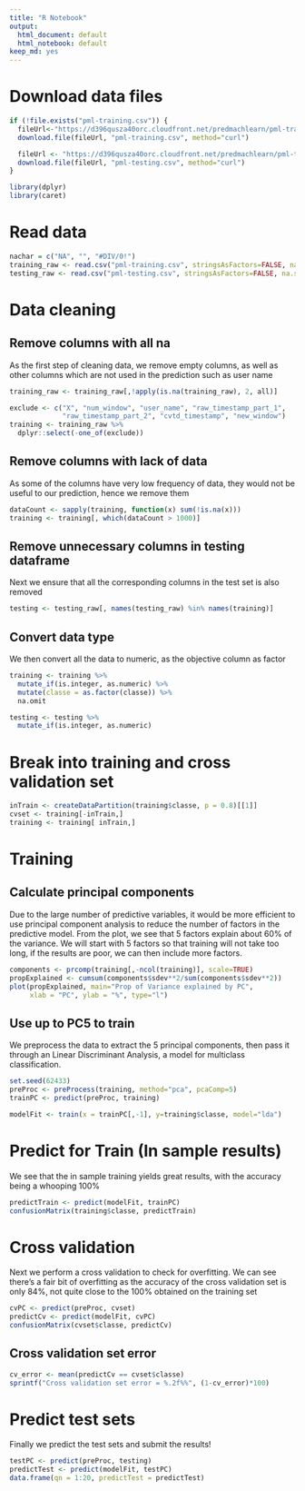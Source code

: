 ```yaml
---
title: "R Notebook"
output:
  html_document: default
  html_notebook: default
keep_md: yes
---
```


# Download data files

```r
if (!file.exists("pml-training.csv")) {
  fileUrl<-"https://d396qusza40orc.cloudfront.net/predmachlearn/pml-training.csv"
  download.file(fileUrl, "pml-training.csv", method="curl")

  fileUrl <- "https://d396qusza40orc.cloudfront.net/predmachlearn/pml-testing.csv"
  download.file(fileUrl, "pml-testing.csv", method="curl")
}

library(dplyr)
library(caret)

```

# Read data

```r
nachar = c("NA", "", "#DIV/0!")
training_raw <- read.csv("pml-training.csv", stringsAsFactors=FALSE, na.strings = nachar)
testing_raw <- read.csv("pml-testing.csv", stringsAsFactors=FALSE, na.strings = nachar)
```

# Data cleaning

## Remove columns with all na

As the first step of cleaning data, we remove empty columns, as well as other columns which are not used in the prediction such as user name

```r
training_raw <- training_raw[,!apply(is.na(training_raw), 2, all)]

exclude <- c("X", "num_window", "user_name", "raw_timestamp_part_1", 
             "raw_timestamp_part_2", "cvtd_timestamp", "new_window")
training <- training_raw %>%
  dplyr::select(-one_of(exclude))
```

## Remove columns with lack of data

As some of the columns have very low frequency of data, they would not be useful to our prediction, hence we remove them

```r
dataCount <- sapply(training, function(x) sum(!is.na(x)))
training <- training[, which(dataCount > 1000)]
```

## Remove unnecessary columns in testing dataframe

Next we ensure that all the corresponding columns in the test set is also removed

```r
testing <- testing_raw[, names(testing_raw) %in% names(training)]
```

## Convert data type

We then convert all the data to numeric, as the objective column as factor

```r
training <- training %>% 
  mutate_if(is.integer, as.numeric) %>%
  mutate(classe = as.factor(classe)) %>%
  na.omit

testing <- testing %>%
  mutate_if(is.integer, as.numeric) 
```

# Break into training and cross validation set

```r
inTrain <- createDataPartition(training$classe, p = 0.8)[[1]]
cvset <- training[-inTrain,]
training <- training[ inTrain,]
```

# Training

## Calculate principal components

Due to the large number of predictive variables, it would be more efficient to use principal component analysis to reduce the number of factors in the predictive model. From the plot, we see that 5 factors explain about 60% of the variance. We will start with 5 factors so that training will not take too long, if the results are poor, we can then include more factors.

```r
components <- prcomp(training[,-ncol(training)], scale=TRUE)
propExplained <- cumsum(components$sdev**2/sum(components$sdev**2))
plot(propExplained, main="Prop of Variance explained by PC",
     xlab = "PC", ylab = "%", type="l")
```


## Use up to PC5 to train 

We preprocess the data to extract the 5 principal components, then pass it through an Linear Discriminant Analysis, a model for multiclass classification.

```r
set.seed(62433)
preProc <- preProcess(training, method="pca", pcaComp=5)
trainPC <- predict(preProc, training)

modelFit <- train(x = trainPC[,-1], y=training$classe, model="lda")
```

# Predict for Train (In sample results)

We see that the in sample training yields great results, with the accuracy being a whooping 100%

```r
predictTrain <- predict(modelFit, trainPC)
confusionMatrix(training$classe, predictTrain)
```

# Cross validation

Next we perform a cross validation to check for overfitting. We can see there's a fair bit of overfitting as the accuracy of the cross validation set is only 84%, not quite close to the 100% obtained on the training set

```r
cvPC <- predict(preProc, cvset)
predictCv <- predict(modelFit, cvPC)
confusionMatrix(cvset$classe, predictCv)
```

## Cross validation set error

```r
cv_error <- mean(predictCv == cvset$classe)
sprintf("Cross validation set error = %.2f%%", (1-cv_error)*100)
```

# Predict test sets

Finally we predict the test sets and submit the results!

```r
testPC <- predict(preProc, testing)
predictTest <- predict(modelFit, testPC)
data.frame(qn = 1:20, predictTest = predictTest)
```
